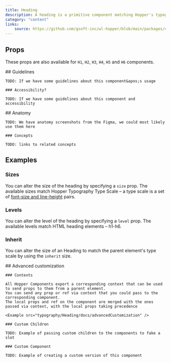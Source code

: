 ```yaml
---
title: Heading
description: A heading is a primitive component matching Hopper's typography type scale.
category: "content"
links:
    source: https://github.com/gsoft-inc/wl-hopper/blob/main/packages/components/src/typoegraphy/heading/src/Heading.tsx
---
```

<Example src="typography/Heading/docs/preview" isOpen />

## Props

These props are also available for `H1`, `H2`, `H3`, `H4`, `H5` and `H6` components.

<PropTable component="Heading" />

<FeatureFlag flag="next">
    ## Guidelines

    TODO: If we have some guidelines about this component&apos;s usage

    ### Accessibility?

    TODO: If we have some guidelines about this component and accessibility
</FeatureFlag>

<FeatureFlag flag="rc">
    ## Anatomy

    TODO: We have anatomy screenshots from the Figma, we could most likely use them here

    ### Concepts

    TODO: links to related concepts
</FeatureFlag>

## Examples

### Sizes
You can alter the size of the heading by specifying a `size` prop.
The available sizes match Hopper Typography Type Scale – a type scale is a set of [font-size and line-height](https://hopper.workleap.design/tokens/semantic/typography#tokens-heading) pairs.

<Example src="typography/Heading/docs/sizes" />

### Levels
You can alter the level of the heading by specifying a `level` prop.
The available levels match HTML heading elements – h1-h6.

<Example src="typography/Heading/docs/levels" />

### Inherit
You can alter the size of an Heading to match the parent element's type scale by using the `inherit` size.

<Example src="typography/Heading/docs/inherit" />

<FeatureFlag flag="next">
    ## Advanced customization

    ### Contexts

    All Hopper Components export a corresponding context that can be used to send props to them from a parent element.
    You can send any prop or ref via context that you could pass to the corresponding component.
    The local props and ref on the component are merged with the ones passed via context, with the local props taking precedence

    <Example src="typography/Heading/docs/advancedCustomization" />

    ### Custom Children

    TODO: Example of passing custom children to the components to fake a slot

    ### Custom Component

    TODO: Example of creating a custom version of this component
</FeatureFlag>
